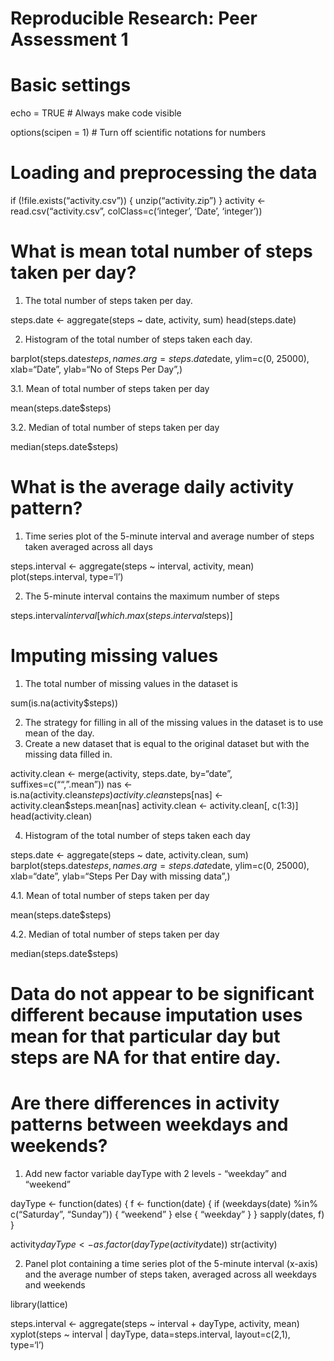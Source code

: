 # Reproducible Research: Peer Assessment 1

# Basic settings

echo = TRUE  # Always make code visible

options(scipen = 1)  # Turn off scientific notations for numbers

# Loading and preprocessing the data


if (!file.exists("activity.csv")) {
  unzip("activity.zip")
}
activity <- read.csv("activity.csv", colClass=c('integer', 'Date', 'integer'))


# What is mean total number of steps taken per day?

1. The total number of steps taken per day.

steps.date <- aggregate(steps ~ date, activity, sum)
head(steps.date)

2. Histogram of the total number of steps taken each day.

barplot(steps.date$steps, names.arg=steps.date$date, ylim=c(0, 25000), 
        xlab="Date", ylab="No of Steps Per Day",)

3.1. Mean of total number of steps taken per day

mean(steps.date$steps)

3.2. Median of total number of steps taken per day

median(steps.date$steps)


# What is the average daily activity pattern?

1. Time series plot of the 5-minute interval and average number of steps taken averaged across all days

steps.interval <- aggregate(steps ~ interval, activity, mean)
plot(steps.interval, type='l')

2.  The 5-minute interval contains the maximum number of steps

steps.interval$interval[which.max(steps.interval$steps)]


# Imputing missing values

1. The total number of missing values in the dataset is

sum(is.na(activity$steps))

2. The strategy for filling in all of the missing values in the dataset is to use mean of the day. 
3. Create a new dataset that is equal to the original dataset but with the missing data filled in.

activity.clean <- merge(activity, steps.date, by="date", suffixes=c("", ".mean"))
nas <- is.na(activity.clean$steps)
activity.clean$steps[nas] <- activity.clean$steps.mean[nas]
activity.clean <- activity.clean[, c(1:3)]
head(activity.clean)

4. Histogram of the total number of steps taken each day

steps.date <- aggregate(steps ~ date, activity.clean, sum)
barplot(steps.date$steps, names.arg=steps.date$date, ylim=c(0, 25000), 
        xlab="date", ylab="Steps Per Day with missing data",)

4.1. Mean of total number of steps taken per day

mean(steps.date$steps)

4.2. Median of total number of steps taken per day

median(steps.date$steps)

# Data do not appear to be significant different because imputation uses mean for that particular day but steps are NA for that entire day.


# Are there differences in activity patterns between weekdays and weekends?

1. Add new factor variable dayType with 2 levels - "weekday" and "weekend"

dayType <- function(dates) {
  f <- function(date) {
    if (weekdays(date) %in% c("Saturday", "Sunday")) {
      "weekend"
    }
    else {
      "weekday"
    }
  }
  sapply(dates, f)
}

activity$dayType <- as.factor(dayType(activity$date))
str(activity)

2. Panel plot containing a time series plot of the 5-minute interval (x-axis) and the average number of steps taken, averaged across all weekdays and weekends

library(lattice)

steps.interval <- aggregate(steps ~ interval + dayType, activity, mean)
xyplot(steps ~ interval | dayType, data=steps.interval, layout=c(2,1), type='l')